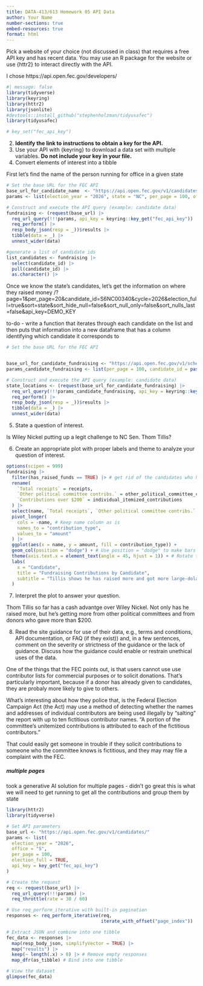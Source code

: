 ```yaml
---
title: DATA-413/613 Homework 05 API Data
author: Your Name
number-sections: true
embed-resources: true
format: html
---
```





Pick a website of your choice (not discussed in class) that requires a free API key and has recent data. You may use an R package for the website or use {httr2} to interact directly with the API.

I chose https://api.open.fec.gov/developers/



```r
#| message: false
library(tidyverse)
library(keyring)
library(httr2)
library(jsonlite)
#devtools::install_github("stephenholzman/tidyusafec") 
library(tidyusafec)
```



```r
# key_set("fec_api_key")
```

2.  **Identify the link to instructions to obtain a key for the API.**\
3.  Use your API with {keyring} to download a data set with multiple variables. **Do not include your key in your file.**
4.  Convert elements of interest into a tibble

First let's find the name of the person running for office in a given state

```r
# Set the base URL for the FEC API
base_url_for_candidate_name  <- "https://api.open.fec.gov/v1/candidates/totals/"
params <- list(election_year = "2026", state = "NC", per_page = 100, office = "S", election_full = TRUE, is_active_candidate = TRUE, has_raised_funds = TRUE)

# Construct and execute the API query (example: candidate data)
fundraising <- (request(base_url) |>
  req_url_query(!!!params, api_key = keyring::key_get("fec_api_key")) |>
  req_perform() |>
  resp_body_json(resp = _))$results |>
  tibble(data = _) |>
  unnest_wider(data)

#generate a list of candidate ids 
list_candidates <- fundraising |> 
  select(candidate_id) |> 
  pull(candidate_id) |> 
  as.character() |> 

```

Once we know the state's candidates, let's get the information on where they raised money
/?page=1&per_page=20&candidate_id=S6NC00340&cycle=2026&election_full=true&sort=state&sort_hide_null=false&sort_null_only=false&sort_nulls_last=false&api_key=DEMO_KEY

to-do - write a function that iterates through each candidate on the list and then puts that information into a new dataframe that has a column identifying which candidate it corresponds to

```r
# Set the base URL for the FEC API


base_url_for_candidate_fundraising <- "https://api.open.fec.gov/v1/schedules/schedule_a/by_state/by_candidate"
params_candidate_fundraising <- list(per_page = 100, candidate_id = paste(list_candidates, collapse = ","), election_full = TRUE, sort = "state")

# Construct and execute the API query (example: candidate data)
state_locations <- (request(base_url_for_candidate_fundraising) |>
  req_url_query(!!!params_candidate_fundraising, api_key = keyring::key_get("fec_api_key")) |>
  req_perform() |>
  resp_body_json(resp = _))$results |>
  tibble(data = _) |>
  unnest_wider(data)


```



5.  State a question of interest.

Is Wiley Nickel putting up a legit challenge to NC Sen. Thom Tillis?

6.  Create an appropriate plot with proper labels and theme to analyze your question of interest.

```r
options(scipen = 999)
fundraising |>
  filter(has_raised_funds == TRUE) |> # get rid of the candidates who haven't raised money
  rename(
    `Total receipts` = receipts,
    `Other political committee contribs.` = other_political_committee_contributions,
    `Contributions over $200` = individual_itemized_contributions
  ) |>
  select(name, `Total receipts`, `Other political committee contribs.`, `Contributions over $200`) |>
  pivot_longer(
    cols = -name, # Keep name column as is
    names_to = "contribution_type",
    values_to = "amount"
  ) |>
  ggplot(aes(x = name, y = amount, fill = contribution_type)) +
  geom_col(position = "dodge") + # Use position = "dodge" to make bars next to each other
  theme(axis.text.x = element_text(angle = 45, hjust = 1)) + # Rotate the x-axis labels for better readability
  labs(
    x = "Candidate",
    title = "Fundraising Contributions by Candidate",
    subtitle = "Tillis shows he has raised more and got more large-dolar contributions than Nickel",
  )
```



7.  Interpret the plot to answer your question.

Thom Tillis so far has a cash advantge over Wiley Nickel. Not only has he raised more, but he's getting more from other political committees and from donors who gave more than $200.

8.  Read the site guidance for use of their data, e.g., terms and conditions, API documentation, or FAQ (if they exist)) and, in a few sentences, comment on the severity or strictness of the guidance or the lack of guidance. Discuss how the guidance could enable or restrain unethical uses of the data.

One of the things that the FEC points out, is that users cannot use use contributor lists for commercial purposes or to solicit donations. That's particularly important, because if a donor has already given to candidates, they are probaly more likely to give to others.

What's interesting about how they police that, is the Federal Election Campaign Act (the Act) may use a method of detecting whether the names and addresses of individual contributors are being used illegally by “salting” the report with up to ten fictitious contributor names. "A portion of the committee's unitemized contributions is attributed to each of the fictitious contributors."

That could easily get someone in trouble if they solicit contributions to someone who the committee knows is fictitious, and they may may file a complaint with the FEC.


##### multiple pages 

took a generative AI solution for multiple pages - didn't go great 
this is what we will need to get running to get all the contributions and group them by state 

```r
library(httr2)
library(tidyverse)

# Set API parameters
base_url <- "https://api.open.fec.gov/v1/candidates/"
params <- list(
  election_year = "2026",
  office = "S",
  per_page = 100,
  election_full = TRUE,
  api_key = key_get("fec_api_key")
)

# Create the request
req <- request(base_url) |> 
  req_url_query(!!!params) |> 
  req_throttle(rate = 30 / 60)

# Use req_perform_iterative with built-in pagination
responses <- req_perform_iterative(req, 
                                   iterate_with_offset("page_index"))

# Extract JSON and combine into one tibble
fec_data <- responses |>
  map(resp_body_json, simplifyVector = TRUE) |> 
  map("results") |> 
  keep(~ length(.x) > 0) |> # Remove empty responses
  map_dfr(as_tibble) # Bind into one tibble

# View the dataset
glimpse(fec_data)

```


